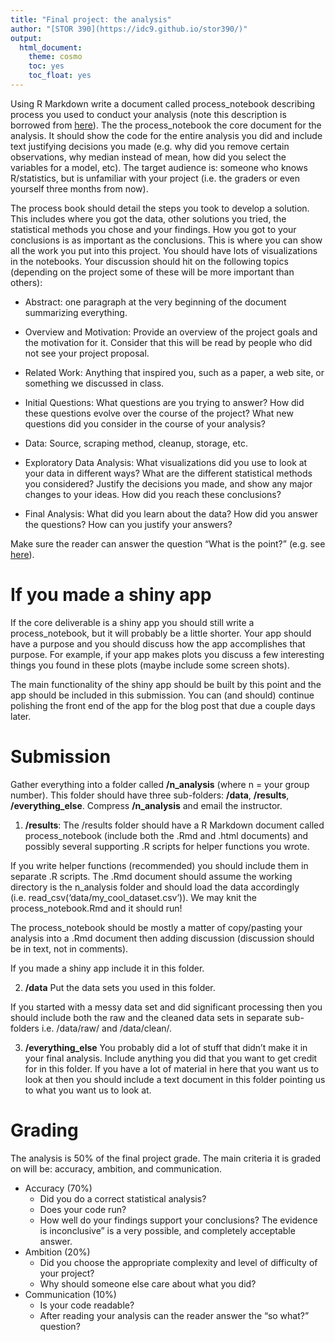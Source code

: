 ```yaml
---
title: "Final project: the analysis"
author: "[STOR 390](https://idc9.github.io/stor390/)"
output:
  html_document:
    theme: cosmo
    toc: yes
    toc_float: yes
---
```

    
Using R Markdown write a document called process_notebook describing process you used to conduct your analysis (note this description is borrowed from [here](http://cs109.github.io/2015/pages/projects.html)). The the process_notebook the core document for the analysis. It should show the code for the entire analysis you did and include text justifying decisions you made (e.g. why did you remove certain observations, why median instead of mean, how did you select the variables for a model, etc). The target audience is: someone who knows R/statistics, but is unfamiliar with your project (i.e. the graders or even yourself three months from now).

The process book should detail the steps you took to develop a solution. This includes where you got the data, other solutions you tried, the statistical methods you chose and your findings. How you got to your conclusions is as important as the conclusions. This is where you can show all the work you put into this project.  You should have lots of visualizations in the notebooks. Your discussion should hit on the following topics (depending on the project some of these will be more important than others):

- Abstract: one paragraph at the very beginning of the document summarizing everything. 

- Overview and Motivation: Provide an overview of the project goals and the motivation for it. Consider that this will be read by people who did not see your project proposal.

- Related Work: Anything that inspired you, such as a paper, a web site, or something we discussed in class.

- Initial Questions: What questions are you trying to answer? How did these questions evolve over the course of the project? What new questions did you consider in the course of your analysis? 

- Data: Source, scraping method, cleanup, storage, etc.

- Exploratory Data Analysis: What visualizations did you use to look at your data in different ways? What are the different statistical methods you considered? Justify the decisions you made, and show any major changes to your ideas. How did you reach these conclusions?

- Final Analysis: What did you learn about the data? How did you answer the questions? How can you justify your answers?

Make sure the reader can answer the question "What is the point?" (e.g. see [here](http://www.storytellingwithdata.com/blog/2017/3/22/so-what)).


# **If you made a shiny app**

If the core deliverable is a shiny app you should still write a process_notebook, but it will probably be a little shorter. Your app should have a purpose and you should discuss how the app accomplishes that purpose. For example, if your app makes plots you discuss a few interesting things you found in these plots (maybe include some screen shots).

The main functionality of the shiny app should be built by this point and the app should be included in this submission. You can (and should) continue polishing the front end of the app for the blog post that due a couple days later.


# **Submission**

Gather everything into a folder called **/n_analysis** (where n = your group number). This folder should have three sub-folders: **/data**, **/results**, **/everything_else**. Compress **/n_analysis** and email the instructor.

1. **/results**: The /results folder should have a R Markdown document called process_notebook (include both the .Rmd and .html documents) and possibly several supporting .R scripts for helper functions you wrote.

If you write helper functions (recommended) you should include them in separate .R scripts. The .Rmd document should assume the working directory is the n_analysis folder and should load the data accordingly (i.e. read_csv(‘data/my_cool_dataset.csv’)). We may knit the process_notebook.Rmd and it should run!

The process_notebook should be mostly a matter of copy/pasting your analysis into a .Rmd document then adding discussion (discussion should be in text, not in comments). 

If you made a shiny app include it in this folder.

2. **/data** Put the data sets you used in this folder. 

If you started with a messy data set and did significant processing then you should include both the raw and the cleaned data sets in separate sub-folders i.e. /data/raw/ and /data/clean/. 

3. **/everything_else** You probably did a lot of stuff that didn’t make it in your final analysis. Include anything you did that you want to get credit for in this folder.  If you have a lot of material in here that you want us to look at then you should include a text document in this folder pointing us to what you want us to look at.


# **Grading**

The analysis is 50% of the final project grade. The main criteria it is graded on will be: accuracy, ambition, and communication.

- Accuracy (70%)
    - Did you do a correct statistical analysis?
    - Does your code run?
    - How well do your findings support your conclusions? The evidence is inconclusive" is a very possible, and completely acceptable answer.
    
- Ambition (20%)
    - Did you choose the appropriate complexity and level of difficulty of your project?
    - Why should someone else care about what you did?

- Communication (10%)
    - Is your code readable?
    - After reading your analysis can the reader answer the "so what?" question?
    



    
    
